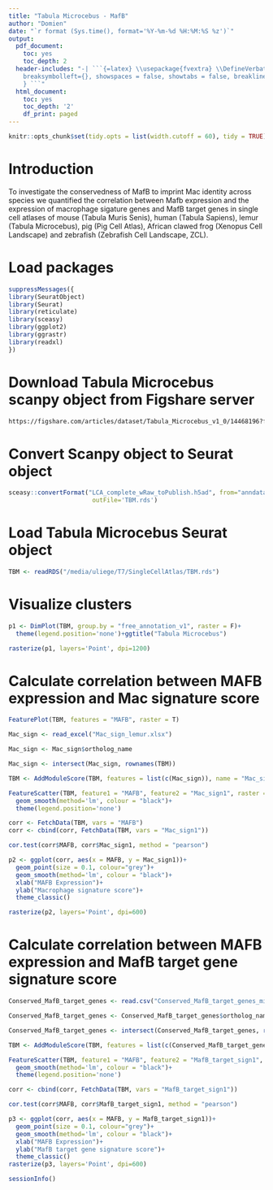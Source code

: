 ```yaml
---
title: "Tabula Microcebus - MafB"
author: "Domien"
date: "`r format (Sys.time(), format='%Y-%m-%d %H:%M:%S %z')`"
output:
  pdf_document:
    toc: yes
    toc_depth: 2
  header-includes: "-| ```{=latex} \\usepackage{fvextra} \\DefineVerbatimEnvironment{Highlighting}{Verbatim}{
    breaksymbolleft={}, showspaces = false, showtabs = false, breaklines, commandchars=\\\\\\{\\}
    } ```"
  html_document:
    toc: yes
    toc_depth: '2'
    df_print: paged
---
```


```r
knitr::opts_chunk$set(tidy.opts = list(width.cutoff = 60), tidy = TRUE)
```

\newpage

# Introduction

To investigate the conservedness of MafB to imprint Mac identity across species we quantified the correlation between Mafb expression and the expression of macrophage sigature genes and MafB target genes in single cell atlases of mouse (Tabula Muris Senis), human (Tabula Sapiens), lemur (Tabula Microcebus), pig (Pig Cell Atlas), African clawed frog (Xenopus Cell Landscape) and zebrafish (Zebrafish Cell Landscape, ZCL).

# Load packages

```r
suppressMessages({
library(SeuratObject)
library(Seurat)
library(reticulate)
library(sceasy)
library(ggplot2)
library(ggrastr)
library(readxl)
})
```

# Download Tabula Microcebus scanpy object from Figshare server
```bash
https://figshare.com/articles/dataset/Tabula_Microcebus_v1_0/14468196?file=31777475
```

# Convert Scanpy object to Seurat object
```r
sceasy::convertFormat("LCA_complete_wRaw_toPublish.h5ad", from="anndata", to="seurat",
                       outFile='TBM.rds')
```

# Load Tabula Microcebus Seurat object

```r
TBM <- readRDS("/media/uliege/T7/SingleCellAtlas/TBM.rds")
```

# Visualize clusters

```r
p1 <- DimPlot(TBM, group.by = "free_annotation_v1", raster = F)+
  theme(legend.position='none')+ggtitle("Tabula Microcebus")

rasterize(p1, layers='Point', dpi=1200)
```

# Calculate correlation between MAFB expression and Mac signature score

```r
FeaturePlot(TBM, features = "MAFB", raster = T)
```

```r
Mac_sign <- read_excel("Mac_sign_lemur.xlsx")

Mac_sign <- Mac_sign$ortholog_name

Mac_sign <- intersect(Mac_sign, rownames(TBM))

TBM <- AddModuleScore(TBM, features = list(c(Mac_sign)), name = "Mac_sign")
```

```r
FeatureScatter(TBM, feature1 = "MAFB", feature2 = "Mac_sign1", raster = T)+
  geom_smooth(method='lm', colour = "black")+
  theme(legend.position='none')
```

```r
corr <- FetchData(TBM, vars = "MAFB") 
corr <- cbind(corr, FetchData(TBM, vars = "Mac_sign1"))

cor.test(corr$MAFB, corr$Mac_sign1, method = "pearson")
```

```r
p2 <- ggplot(corr, aes(x = MAFB, y = Mac_sign1))+
  geom_point(size = 0.1, colour="grey")+
  geom_smooth(method='lm', colour = "black")+
  xlab("MAFB Expression")+
  ylab("Macrophage signature score")+
  theme_classic()

rasterize(p2, layers='Point', dpi=600)
```

# Calculate correlation between MAFB expression and MafB target gene signature score

```r
Conserved_MafB_target_genes <- read.csv("Conserved_MafB_target_genes_microcebus.csv")

Conserved_MafB_target_genes <- Conserved_MafB_target_genes$ortholog_name

Conserved_MafB_target_genes <- intersect(Conserved_MafB_target_genes, rownames(TBM))

TBM <- AddModuleScore(TBM, features = list(c(Conserved_MafB_target_genes)), name = "MafB_target_sign")
```

```r
FeatureScatter(TBM, feature1 = "MAFB", feature2 = "MafB_target_sign1", raster = T)+
  geom_smooth(method='lm', colour = "black")+
  theme(legend.position='none')
```

```r
corr <- cbind(corr, FetchData(TBM, vars = "MafB_target_sign1"))

cor.test(corr$MAFB, corr$MafB_target_sign1, method = "pearson")
```

```r
p3 <- ggplot(corr, aes(x = MAFB, y = MafB_target_sign1))+
  geom_point(size = 0.1, colour="grey")+
  geom_smooth(method='lm', colour = "black")+
  xlab("MAFB Expression")+
  ylab("MafB target gene signature score")+
  theme_classic()
rasterize(p3, layers='Point', dpi=600)
```

```r
sessionInfo()
```

